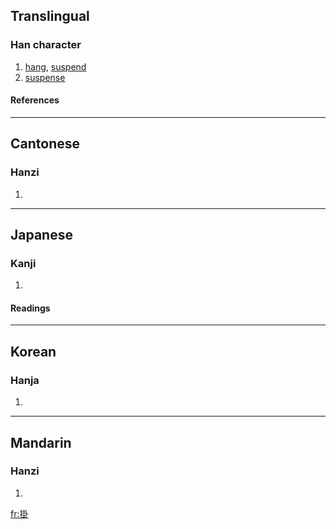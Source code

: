 {{see|挂}}

==Translingual==
===Han character===
{{Han char|rn=64|rad=手|as=08|sn=11|four=5300<sub>0</sub>|canj=手土土卜 (QGGY)}}
# [[hang]], [[suspend]]
# [[suspense]]
====References====
{{Han ref|kx=0438.050|dkj=12267|dj=0788.030|hdz=31890.130|uh=639B|ud=25499|bh=B1BE|bd=45502}}
----
==Cantonese==
===Hanzi===
{{yue-hanzi|jyut=|y=gwa3}}
# {{defn|Cantonese}}
----
==Japanese==
===Kanji===
{{ja-kanji|grade=|rs=手08}}
# {{defn|Japanese}} 
====Readings====
{{ja-readings|on=[[か]] (ka), [[かい]] (kai)|kun=[[かける]] (kakeru), [[かかる]] (kakaru), [[かかり]] (kakari)}}
----
==Korean==
===Hanja===
{{ko-hanja|hangeul=괘|eumhun=|rv=gwae|mr=kwae|y=kway}}
# {{defn|Korean}}
----
==Mandarin==
===Hanzi===
{{cmn-hanzi|sim=挂|pin=[[guà]] (gua4)|wg=kua<sup>4</sup>}}
# {{defn|Mandarin}}

[[fr:掛]]